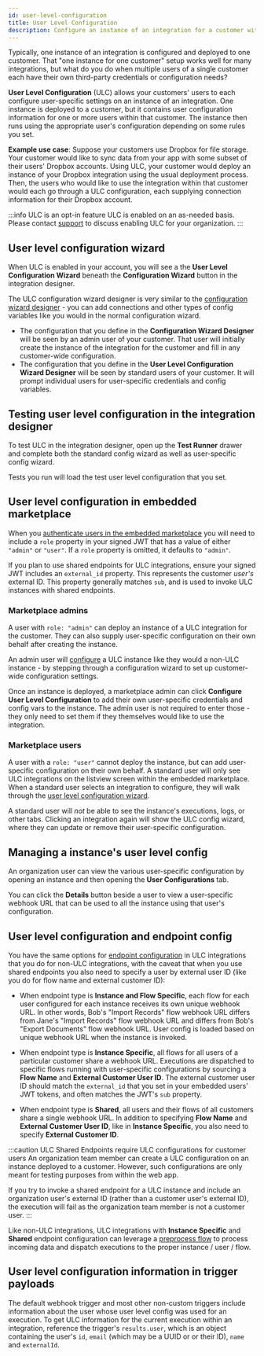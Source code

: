 ```yaml
---
id: user-level-configuration
title: User Level Configuration
description: Configure an instance of an integration for a customer with multiple users
---
```



Typically, one instance of an integration is configured and deployed to one customer.
That "one instance for one customer" setup works well for many integrations, but what do you do when multiple users of a single customer each have their own third-party credentials or configuration needs?

**User Level Configuration** (ULC) allows your customers' users to each configure user-specific settings on an instance of an integration.
One instance is deployed to a customer, but it contains user configuration information for one or more users within that customer.
The instance then runs using the appropriate user's configuration depending on some rules you set.

**Example use case**: Suppose your customers use Dropbox for file storage.
Your customer would like to sync data from your app with some subset of their users' Dropbox accounts.
Using ULC, your customer would deploy an instance of your Dropbox integration using the usual deployment process.
Then, the users who would like to use the integration within that customer would each go through a ULC configuration, each supplying connection information for their Dropbox account.

:::info ULC is an opt-in feature
ULC is enabled on an as-needed basis.
Please contact [support](mailto:support@.io) to discuss enabling ULC for your organization.
:::

## User level configuration wizard

When ULC is enabled in your account, you will see a the **User Level Configuration Wizard** beneath the **Configuration Wizard** button in the integration designer.

<Screenshot
  filename="user-level-configuration/ulc-button.png"
  maxWidth="270px"
  alt="ULC button in the integration designer"
/>

The ULC configuration wizard designer is very similar to the [configuration wizard designer](configuration-wizard.mdx#configuration-wizard-designer) - you can add connections and other types of config variables like you would in the normal configuration wizard.

- The configuration that you define in the **Configuration Wizard Designer** will be seen by an admin user of your customer.
  That user will initially create the instance of the integration for the customer and fill in any customer-wide configuration.
- The configuration that you define in the **User Level Configuration Wizard Designer** will be seen by standard users of your customer.
  It will prompt individual users for user-specific credentials and config variables.

## Testing user level configuration in the integration designer

To test ULC in the integration designer, open up the **Test Runner** drawer and complete both the standard config wizard as well as user-specific config wizard.

<Screenshot
  filename="user-level-configuration/test-runner-drawer.png"
  maxWidth="500px"
  alt="ULC button in the integration designer"
/>

Tests you run will load the test user level configuration that you set.

## User level configuration in embedded marketplace

When you [authenticate users in the embedded marketplace](installing-embedded.mdx#authenticating-users) you will need to include a `role` property in your signed JWT that has a value of either `"admin"` or `"user"`.
If a `role` property is omitted, it defaults to `"admin"`.

If you plan to use shared endpoints for ULC integrations, ensure your signed JWT includes an `external_id` property.
This represents the customer _user's_ external ID.
This property generally matches `sub`, and is used to invoke ULC instances with shared endpoints.

### Marketplace admins

A user with `role: "admin"` can deploy an instance of a ULC integration for the customer.
They can also supply user-specific configuration on their own behalf after creating the instance.

An admin user will [configure](instances.mdx#configuring-instances) a ULC instance like they would a non-ULC instance - by stepping through a configuration wizard to set up customer-wide configuration settings.

Once an instance is deployed, a marketplace admin can click **Configure User Level Configuration** to add their own user-specific credentials and config vars to the instance.
The admin user is not required to enter those - they only need to set them if they themselves would like to use the integration.

<Screenshot
  filename="user-level-configuration/configure-ulc-button.png"
  maxWidth="750px"
  alt="Configure user level config button in embedded"
/>

### Marketplace users

A user with a `role: "user"` cannot deploy the instance, but can add user-specific configuration on their own behalf.
A standard user will only see ULC integrations on the listview screen within the embedded marketplace.
When a standard user selects an integration to configure, they will walk through the [user level configuration wizard](#user-level-configuration-wizard).

<Screenshot
  filename="user-level-configuration/standard-user-ulc-config-wizard.png"
  maxWidth="600px"
  alt="User level config wizard"
/>

A standard user will _not_ be able to see the instance's executions, logs, or other tabs.
Clicking an integration again will show the ULC config wizard, where they can update or remove their user-specific configuration.

## Managing a instance's user level config

An organization user can view the various user-specific configuration by opening an instance and then opening the **User Configurations** tab.

<Screenshot
  filename="user-level-configuration/instance-user-configurations.png"
  maxWidth="750px"
  alt="Instance user configurations"
/>

You can click the **Details** button beside a user to view a user-specific webhook URL that can be used to all the instance using that user's configuration.

## User level configuration and endpoint config

You have the same options for [endpoint configuration](endpoint-configuration.mdx) in ULC integrations that you do for non-ULC integrations, with the caveat that when you use shared endpoints you also need to specify a user by external user ID (like you do for flow name and external customer ID):

- When endpoint type is **Instance and Flow Specific**, each flow for each user configured for each instance receives its own unique webhook URL.
  In other words, Bob's "Import Records" flow webhook URL differs from Jane's "Import Records" flow webhook URL and differs from Bob's "Export Documents" flow webhook URL.
  User config is loaded based on unique webhook URL when the instance is invoked.
- When endpoint type is **Instance Specific**, all flows for all users of a particular customer share a webhook URL.
  Executions are dispatched to specific flows running with user-specific configurations by sourcing a **Flow Name** and **External Customer User ID**.
  The external customer user ID should match the `external_id` that you set in your embedded users' JWT tokens, and often matches the JWT's `sub` property.

  <Screenshot
    filename="user-level-configuration/instance-specific-endpoint-configuration.png"
    maxWidth="600px"
    alt="Instance specific endpoint configurations"
  />

- When endpoint type is **Shared**, all users and their flows of all customers share a single webhook URL.
  In addition to specifying **Flow Name** and **External Customer User ID**, like in **Instance Specific**, you also need to specify **External Customer ID**.

:::caution ULC Shared Endpoints require ULC configurations for customer users
An organization team member can create a ULC configuration on an instance deployed to a customer.
However, such configurations are only meant for testing purposes from within the web app.

If you try to invoke a shared endpoint for a ULC instance and include an organization user's external ID (rather than a customer user's external ID), the execution will fail as the organization team member is not a customer user.
:::

Like non-ULC integrations, ULC integrations with **Instance Specific** and **Shared** endpoint configuration can leverage a [preprocess flow](endpoint-configuration.mdx#shared-endpoint-without-a-preprocess-flow) to process incoming data and dispatch executions to the proper instance / user / flow.

## User level configuration information in trigger payloads

The default webhook trigger and most other non-custom triggers include information about the user whose user level config was used for an execution.
To get ULC information for the current execution within an integration, reference the trigger's `results.user`, which is an object containing the user's `id`, `email` (which may be a UUID or or their ID), `name` and `externalId`.
